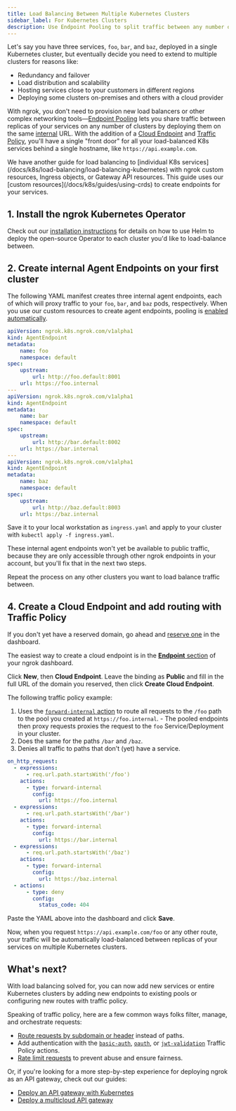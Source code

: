 ```yaml
---
title: Load Balancing Between Multiple Kubernetes Clusters
sidebar_label: For Kubernetes Clusters
description: Use Endpoint Pooling to split traffic between any number of clusters without needing to deploy external services. 
---
```



Let's say you have three services, `foo`, `bar`, and `baz`, deployed in a single
Kubernetes cluster, but eventually decide you need to extend to multiple
clusters for reasons like:

- Redundancy and failover
- Load distribution and scalability
- Hosting services close to your customers in different regions
- Deploying some clusters on-premises and others with a cloud provider

<YouTubeEmbed videoId="xD1hZ84uEJs" title="Multi-cluster (and multi-cloud!) ingress in 60 seconds with ngrok" />

With ngrok, you don't need to provision new load balancers or other complex
networking tools—[Endpoint
Pooling](/docs/universal-gateway/endpoint-pooling/) lets you share traffic between
replicas of your services on any number of clusters by deploying them on the same
[internal](/docs/universal-gateway/internal-endpoints/) URL. With the addition
of a [Cloud Endpoint](/docs/universal-gateway/cloud-endpoints) and [Traffic
Policy](/docs/traffic-policy), you'll have a single "front door" for all your
load-balanced K8s services behind a single hostname, like
`https://api.example.com`.

<Tip>
We have another guide for load balancing to
[individual K8s
services](/docs/k8s/load-balancing/load-balancing-kubernetes) with
ngrok custom resources, Ingress objects, or Gateway API resources. This guide uses our [custom
resources](/docs/k8s/guides/using-crds) to create endpoints for your services.
</Tip>

## 1. Install the ngrok Kubernetes Operator

Check out our [installation instructions](/docs/k8s/installation/helm/) for
details on how to use Helm to deploy the open-source Operator to each cluster
you'd like to load-balance between.

## 2. Create internal Agent Endpoints on your first cluster

The following YAML manifest creates three internal agent endpoints, each of which
will proxy traffic to your `foo`, `bar`, and `baz` pods, respectively. When you
use our custom resources to create agent endpoints, pooling is [enabled
automatically](/docs/k8s/guides/pooling/#endpoint-pooling-with-agentendpoints).

```yaml
apiVersion: ngrok.k8s.ngrok.com/v1alpha1
kind: AgentEndpoint
metadata:
	name: foo
	namespace: default
spec:
	upstream:
		url: http://foo.default:8001
	url: https://foo.internal
---
apiVersion: ngrok.k8s.ngrok.com/v1alpha1
kind: AgentEndpoint
metadata:
	name: bar
	namespace: default
spec:
	upstream:
		url: http://bar.default:8002
	url: https://bar.internal
---
apiVersion: ngrok.k8s.ngrok.com/v1alpha1
kind: AgentEndpoint
metadata:
	name: baz
	namespace: default
spec:
	upstream:
		url: http://baz.default:8003
	url: https://baz.internal
```

Save it to your local workstation as `ingress.yaml` and apply to your cluster
with `kubectl apply -f ingress.yaml`.

These internal agent endpoints won't yet be available to public traffic, because
they are only accessible through other ngrok endpoints in your account, but
you'll fix that in the next two steps.

Repeat the process on any other clusters you want to load balance traffic
between.

## 4. Create a Cloud Endpoint and add routing with Traffic Policy

If you don't yet have a reserved domain, go ahead and [reserve
one](https://dashboard.ngrok.com/domains) in the dashboard.

The easiest way to create a cloud endpoint is in the [**Endpoint**
section](https://dashboard.ngrok.com/endpoints) of your ngrok dashboard.

Click **New**, then **Cloud Endpoint**. Leave the binding as **Public** and
fill in the full URL of the domain you reserved, then click **Create Cloud
Endpoint**.

The following traffic policy example:

1. Uses the [`forward-internal`
   action](/docs/traffic-policy/actions/forward-internal/) to route all requests to
   the `/foo` path to the pool you created at `https://foo.internal`. - The pooled endpoints then proxy requests proxies the request to the `foo`
   Service/Deployment in your cluster.
2. Does the same for the paths `/bar` and `/baz`.
3. Denies all traffic to paths that don't (yet) have a service.

```yaml
on_http_request:
  - expressions:
      - req.url.path.startsWith('/foo')
    actions:
      - type: forward-internal
        config:
          url: https://foo.internal
  - expressions:
      - req.url.path.startsWith('/bar')
    actions:
      - type: forward-internal
        config:
          url: https://bar.internal
  - expressions:
      - req.url.path.startsWith('/baz')
    actions:
      - type: forward-internal
        config:
          url: https://baz.internal
  - actions:
      - type: deny
        config:
          status_code: 404
```

Paste the YAML above into the dashboard and click **Save**.

Now, when you request `https://api.example.com/foo` or any other route, your
traffic will be automatically load-balanced between replicas of your services on
multiple Kubernetes clusters.

## What's next?

With load balancing solved for, you can now add new services or entire
Kubernetes clusters by adding new endpoints to existing pools or configuring new
routes with traffic policy.

Speaking of traffic policy, here are a few common ways folks filter, manage, and
orchestrate requests:

- [Route requests by subdomain or
  header](/docs/traffic-policy/examples/route-requests/) instead of paths.
- Add authentication with the
  [`basic-auth`](/docs/traffic-policy/actions/basic-auth/),
  [`oauth`](/docs/traffic-policy/actions/oauth/), or
  [`jwt-validation`](/docs/traffic-policy/actions/jwt-validation/) Traffic
  Policy actions.
- [Rate limit requests](/docs/traffic-policy/actions/rate-limit/) to prevent
  abuse and ensure fairness.

Or, if you're looking for a more step-by-step experience for deploying ngrok as
an API gateway, check out our guides:

- [Deploy an API gateway with Kubernetes](/docs/guides/api-gateway/kubernetes/)
- [Deploy a multicloud API
  gateway](/docs/k8s/load-balancing/load-balancing-kubernetes-clusters/)
